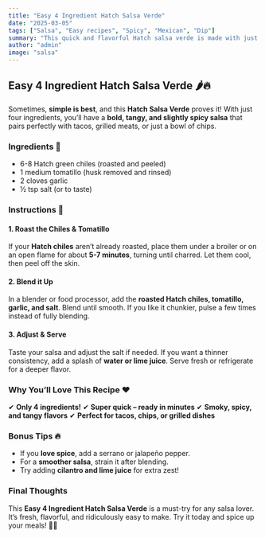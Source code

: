 ```yaml
---
title: "Easy 4 Ingredient Hatch Salsa Verde"
date: "2025-03-05"
tags: ["Salsa", "Easy recipes", "Spicy", "Mexican", "Dip"]
summary: "This quick and flavorful Hatch salsa verde is made with just four simple ingredients, yet it packs a bold, spicy, and tangy kick. Whether you’re dipping chips, drizzling it over tacos, or adding it to your favorite dishes, this vibrant green sauce brings the perfect balance of heat and zest to every bite."
author: "admin"
image: "salsa"
---
```



## Easy 4 Ingredient Hatch Salsa Verde 🌶️🔥

Sometimes, **simple is best**, and this **Hatch Salsa Verde** proves it! With just four ingredients, you’ll have a **bold, tangy, and slightly spicy salsa** that pairs perfectly with tacos, grilled meats, or just a bowl of chips.

<CustomImage src="/images/salsa-blog.jpg" alt="Bowl of Hatch Salsa Verde with tortilla chips" />

### Ingredients 🛒
- 6-8 Hatch green chiles (roasted and peeled)
- 1 medium tomatillo (husk removed and rinsed)
- 2 cloves garlic
- ½ tsp salt (or to taste)

### Instructions 🥄

#### 1. Roast the Chiles & Tomatillo
If your **Hatch chiles** aren’t already roasted, place them under a broiler or on an open flame for about **5-7 minutes**, turning until charred. Let them cool, then peel off the skin.

#### 2. Blend it Up
In a blender or food processor, add the **roasted Hatch chiles, tomatillo, garlic, and salt**. Blend until smooth. If you like it chunkier, pulse a few times instead of fully blending.

#### 3. Adjust & Serve
Taste your salsa and adjust the salt if needed. If you want a thinner consistency, add a splash of **water or lime juice**. Serve fresh or refrigerate for a deeper flavor.

### Why You’ll Love This Recipe ❤️
✔ **Only 4 ingredients!**
✔ **Super quick – ready in minutes**
✔ **Smoky, spicy, and tangy flavors**
✔ **Perfect for tacos, chips, or grilled dishes**

### Bonus Tips 🔥
- If you **love spice**, add a serrano or jalapeño pepper.
- For a **smoother salsa**, strain it after blending.
- Try adding **cilantro and lime juice** for extra zest!

### Final Thoughts
This **Easy 4 Ingredient Hatch Salsa Verde** is a must-try for any salsa lover. It’s fresh, flavorful, and ridiculously easy to make. Try it today and spice up your meals! 🌮🔥
